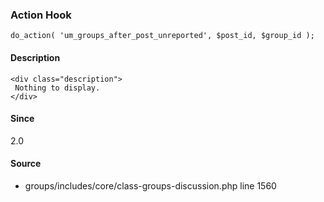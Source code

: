 
<UMBreadCrumb type="action"/>

### Action Hook    
    
```
do_action( 'um_groups_after_post_unreported', $post_id, $group_id );
```

#### Description
    <div class="description">
     Nothing to display.
    </div>

#### Since
<div class="description">
2.0
</div>

#### Source
  - <Link href="https://github.com/ultimatemember/groups/tree/2.3.0/includes/core/class--discussion.php#L1560">groups/includes/core/class-groups-discussion.php</Link> <Link href="https://github.com/ultimatemember/groups/tree/2.3.0/includes/core/class--discussion.php#L1560">line 1560</Link>

